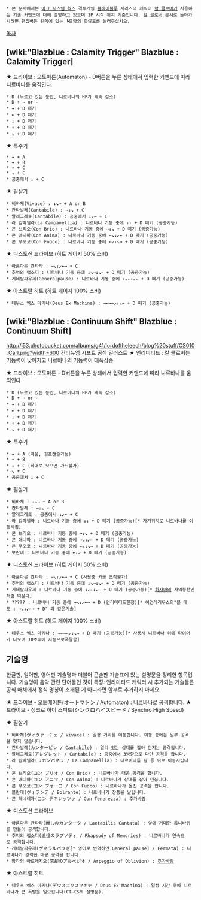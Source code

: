  * 본 문서에서는 [[아크 시스템 웍스]] 격투게임 [[블레이블루]] 시리즈의 캐릭터 [[칼 클로버]]가 사용하는 기술 커맨드에 대해 설명하고 있으며 1P 시작 위치 기준입니다. [[칼 클로버]] 문서로 돌아가시려면 편집버튼 왼쪽에 있는 ┗모양의 화살표를 눌러주십시오.

[[목차]]

== [wiki:"Blazblue : Calamity Trigger" Blazblue : Calamity Trigger] ==
★ 드라이브 : 오토마톤(Automaton) - D버튼을 누른 상태에서 입력한 커맨드에 따라 니르바나를 움직인다.
 * D (누르고 있는 동안, 니르바나의 HP가 계속 감소)
 * D + → or ←
 * → + D 떼기
 * ← + D 떼기
 * ↓ + D 떼기
 * ↑ + D 떼기
 * ↘ + D 떼기

★ 특수기
 * → + A
 * → + B
 * → + C
 * ↘ + C
 * 공중에서 ↓ + C

★ 필살기
 * 비바체(Vivace) : ↓↘→ + A or B
 * 칸타빌레(Cantabile) : →↓↘ + C
 * 알레그레토(Cantabile) : 공중에서 ↓↙← + C
 * 라 캄파넬라(La Campanellia) : 니르바나 기동 중에 ↓↓ + D 떼기 (공중가능)
 * 콘 브리오(Con Brio) : 니르바나 기동 중에 →↓↘ + D 떼기 (공중가능)
 * 콘 애니마(Con Anima) : 니르바나 기동 중에 →↘↓↙← + D 떼기 (공중가능)
 * 콘 푸오코(Con Fuoco) : 니르바나 기동 중에 ←↙↓↘→ + D 떼기 (공중가능)

★ 디스토션 드라이브 (히트 게이지 50% 소비)
 * 아름다운 칸타타 : →↘↓↙←→ + C
 * 추억의 랩소디 : 니르바나 기동 중에 ↓↘→↓↘→ + D 떼기 (공중가능)
 * 게네랄파우제(Generalpause) : 니르바나 기동 중에 ↓↙←↓↙← + D 떼기 (공중가능)

★ 아스트랄 히트 (히트 게이지 100% 소비)
 * 데우스 엑스 마키나(Deus Ex Machina) : →←→←↙↓↘→ + D 떼기 (공중가능)
== [wiki:"Blazblue : Continuum Shift" Blazblue : Continuum Shift] ==
http://i53.photobucket.com/albums/g41/lordoftheleech/blog%20stuff/CS010_Carl.png?width=600
컨티뉴엄 시프트 공식 일러스트
★ 언리미티드 : 칼 클로버는 기동력이 낮아지고 니르바나의 기동력이 대폭상승

★ 드라이브 : 오토마톤 - D버튼을 누른 상태에서 입력한 커맨드에 따라 니르바나를 움직인다.
 * D (누르고 있는 동안, 니르바나의 HP가 계속 감소)
 * D + → or ←
 * → + D 떼기
 * ← + D 떼기
 * ↓ + D 떼기
 * ↑ + D 떼기
 * ↘ + D 떼기

★ 특수기
 * → + A (띄움, 점프캔슬가능)
 * → + B
 * → + C (최대로 모으면 가드불가)
 * ↘ + C
 * 공중에서 ↓ + C

★ 필살기
 * 비바체 : ↓↘→ + A or B
 * 칸타빌레 : →↓↘ + C
 * 알레그레토 : 공중에서 ↓↙← + C
 * 라 캄파넬라 : 니르바나 기동 중에 ↓↓ + D 떼기 (공중가능)[* 자기위치로 니르바나를 이동시킴]
 * 콘 브리오 : 니르바나 기동 중에 →↓↘ + D 떼기 (공중가능)
 * 콘 애니마 : 니르바나 기동 중에 →↘↓↙← + D 떼기 (공중가능)
 * 콘 푸오코 : 니르바나 기동 중에 ←↙↓↘→ + D 떼기 (공중가능)
 * 보란테 : 니르바나 기동 중에 ←↓↙ + D 떼기 (공중가능)

★ 디스토션 드라이브 (히트 게이지 50% 소비)
 * 아름다운 칸타타 : →↘↓↙←→ + C (사용중 카를 조작불가)
 * 추억의 랩소디 : 니르바나 기동 중에 ↓↘→↓↘→ + D 떼기 (공중가능)
 * 게네랄파우제 : 니르바나 기동 중에 ↓↙←↓↙← + D 떼기 (공중가능)[* [[하자마]]의 사익붕천인처럼 띄운다]
 * ????? : 니르바나 기동 중에 →↘↓↙←→ + D (언리미티드한정)[* 이건레리우스의"볼 테도 : →↘↓↙←→ + D" 과 같은기술]

★ 아스트랄 히트 (히트 게이지 100% 소비)
 * 데우스 엑스 마키나 : →←→←↙↓↘→ + D 떼기 (공중가능)[* 사용시 니르바나 위에 타이머가 나오며 10초후에 자동으로폭팔함]

== 기술명 ==
한글판, 일어판, 영어판 기술명과 더불어 콘솔판 기술표에 있는 설명문을 정리한 항목입니다. 기술명이 음악 관련 단어들인 것이 특징. 언리미티드 캐릭터 시 추가되는 기술들은 공식 매체에서 정식 명칭이 소개된 게 아니라면 함부로 추가하지 마세요.

★ 드라이브 - 오토메이튼(オートマトン / Automaton) : 니르바나로 공격합니다.
★ 드라이브 - 싱크로 하이 스피드(シンクロハイスピード / Synchro High Speed)

★ 필살기
 * 비바체(ヴィヴァーチェ / Vivace) : 일정 거리를 이동합니다. 이동 중에는 일부 공격을 맞지 않습니다.
 * 칸타빌레(カンタービレ / Cantabile) : 멀리 있는 상대를 잡아 던지는 공격입니다.
 * 알레그레토(アレグレット / Cantabile) : 공중에서 3방향으로 다단 공격을 합니다.
 * 라 캄파넬라(ラカンパネラ / La Campanellia) : 니르바나를 칼 등 뒤로 이동시킵니다.
 * 콘 브리오(コン ブリオ / Con Brio) : 니르바나가 대공 공격을 합니다.
 * 콘 애니마(コン アニマ / Con Anima) : 니르바나가 상대를 잡아 던집니다.
 * 콘 푸오코(コン フォーコ / Con Fuoco) : 니르바나가 돌진 공격을 합니다.
 * 볼란테(ヴォランテ / Bolrante) : 니르바나가 장풍을 날립니다.
 * 콘 테네레자(コン テネレッツァ / Con Tenerezza) : [[추가바람]]

★ 디스토션 드라이브
 * 아름다운 칸타타(麗しのカンタータ / Laetabilis Cantata) : 앞에 거대한 톱니바퀴를 만들어 공격합니다.
 * 추억의 랩소디(追憶のラプソティ / Rhapsody of Memories) : 니르바나가 연속으로 공격합니다.
 * 게네랄파우제(ゲネラルパウゼ[* 영어로 번역하면 General pause] / Fermata) : 니르바나가 강력한 대공 공격을 합니다.
 * 망각의 아르페지오(忘却のアルペジオ / Arpeggio of Oblivion) : [[추가바람]]

★ 아스트랄 히트
 * 데우스 엑스 마키나(デウスエクスマキナ / Deus Ex Machina) : 일정 시간 후에 니르바나가 큰 폭발을 일으킵니다(CT~CS의 설명문).
